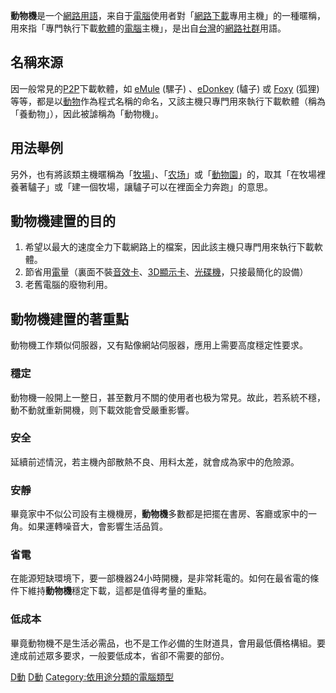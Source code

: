 {{Unreferenced |time=2008-12-16T01:49:48+00:00 }}'''動物機'''是一个[[網路用語|網路用語]]，来自于[[電腦|電腦]]使用者對「[[網路|網路]][[下載|下載]]專用主機」的一種暱稱，用來指「專門執行下載[[軟體|軟體]]的[[電腦|電腦]]主機」，是出自[[台灣|台灣]]的[[網路社群|網路社群]]用語。
== 名稱來源 ==

因一般常見的[[P2P|P2P]]下載軟體，如 [[eMule|eMule]] (騾子) 、[[eDonkey|eDonkey]] (驢子) 或 [[Foxy|Foxy]] (狐狸) 等等，都是以[[動物|動物]]作為程式名稱的命名，又該主機只專門用來執行下載軟體（稱為「養動物」），因此被謔稱為「動物機」。

== 用法舉例 ==

另外，也有將該類主機暱稱為「[[牧場|牧場]]」、「[[农场|农场]]」或「[[動物園|動物園]]」的，取其「在牧場裡養著驢子」或「建一個牧場，讓驢子可以在裡面全力奔跑」的意思。

== 動物機建置的目的 ==

# 希望以最大的速度全力下載網路上的檔案，因此該主機只專門用來執行下載軟體。
# 節省用[[電|電]]量（裏面不裝[[音效卡|音效卡]]、[[3D|3D]][[顯示卡|顯示卡]]、[[光碟機|光碟機]]，只接最簡化的設備）
# 老舊電腦的廢物利用。

== 動物機建置的著重點 ==

動物機工作類似伺服器，又有點像網站伺服器，應用上需要高度穩定性要求。

=== 穩定 ===
動物機一般開上一整日，甚至數月不關的使用者也极为常見。故此，若系統不穩，動不動就重新開機，则下載效能會受嚴重影響。

=== 安全 ===
延續前述情況，若主機內部散熱不良、用料太差，就會成為家中的危險源。

=== 安靜 ===
畢竟家中不似公司設有主機機房，'''動物機'''多數都是把擺在書房、客廳或家中的一角。如果運轉噪音大，會影響生活品質。

=== 省電 ===
在能源短缺環境下，要一部機器24小時開機，是非常耗電的。如何在最省電的條件下維持'''動物機'''穩定下載，這都是值得考量的重點。

=== 低成本 ===
畢竟動物機不是生活必需品，也不是工作必備的生財道具，會用最低價格構組。要達成前述眾多要求，一般要低成本，省卻不需要的部份。

[[Category:電腦術語|D動]]
[[Category:互联网用语|D動]]
[[Category:依用途分類的電腦類型|Category:依用途分類的電腦類型]]